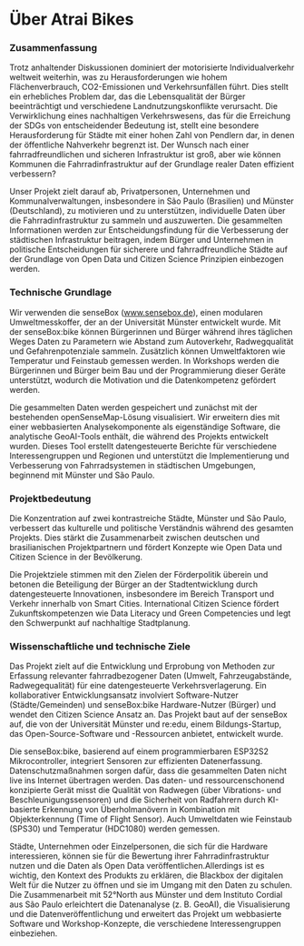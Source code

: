 # Über Atrai Bikes

### Zusammenfassung
Trotz anhaltender Diskussionen dominiert der motorisierte Individualverkehr weltweit weiterhin, was zu Herausforderungen wie hohem Flächenverbrauch, CO2-Emissionen und Verkehrsunfällen führt. Dies stellt ein erhebliches Problem dar, das die Lebensqualität der Bürger beeinträchtigt und verschiedene Landnutzungskonflikte verursacht. Die Verwirklichung eines nachhaltigen Verkehrswesens, das für die Erreichung der SDGs von entscheidender Bedeutung ist, stellt eine besondere Herausforderung für Städte mit einer hohen Zahl von Pendlern dar, in denen der öffentliche Nahverkehr begrenzt ist. Der Wunsch nach einer fahrradfreundlichen und sicheren Infrastruktur ist groß, aber wie können Kommunen die Fahrradinfrastruktur auf der Grundlage realer Daten effizient verbessern?

Unser Projekt zielt darauf ab, Privatpersonen, Unternehmen und Kommunalverwaltungen, insbesondere in São Paulo (Brasilien) und Münster (Deutschland), zu motivieren und zu unterstützen, individuelle Daten über die Fahrradinfrastruktur zu sammeln und auszuwerten. Die gesammelten Informationen werden zur Entscheidungsfindung für die Verbesserung der städtischen Infrastruktur beitragen, indem Bürger und Unternehmen in politische Entscheidungen für sicherere und fahrradfreundliche Städte auf der Grundlage von Open Data und Citizen Science Prinzipien einbezogen werden.

### Technische Grundlage
Wir verwenden die senseBox (www.sensebox.de), einen modularen Umweltmesskoffer, der an der Universität Münster entwickelt wurde. Mit der senseBox:bike können Bürgerinnen und Bürger während ihres täglichen Weges Daten zu Parametern wie Abstand zum Autoverkehr, Radwegqualität und Gefahrenpotenziale sammeln. Zusätzlich können Umweltfaktoren wie Temperatur und Feinstaub gemessen werden. In Workshops werden die Bürgerinnen und Bürger beim Bau und der Programmierung dieser Geräte unterstützt, wodurch die Motivation und die Datenkompetenz gefördert werden.

Die gesammelten Daten werden gespeichert und zunächst mit der bestehenden openSenseMap-Lösung visualisiert. Wir erweitern dies mit einer webbasierten Analysekomponente als eigenständige Software, die analytische GeoAI-Tools enthält, die während des Projekts entwickelt wurden. Dieses Tool erstellt datengesteuerte Berichte für verschiedene Interessengruppen und Regionen und unterstützt die Implementierung und Verbesserung von Fahrradsystemen in städtischen Umgebungen, beginnend mit Münster und São Paulo.

### Projektbedeutung
Die Konzentration auf zwei kontrastreiche Städte, Münster und São Paulo, verbessert das kulturelle und politische Verständnis während des gesamten Projekts. Dies stärkt die Zusammenarbeit zwischen deutschen und brasilianischen Projektpartnern und fördert Konzepte wie Open Data und Citizen Science in der Bevölkerung.

Die Projektziele stimmen mit den Zielen der Förderpolitik überein und betonen die Beteiligung der Bürger an der Stadtentwicklung durch datengesteuerte Innovationen, insbesondere im Bereich Transport und Verkehr innerhalb von Smart Cities. International Citizen Science fördert Zukunftskompetenzen wie Data Literacy und Green Competencies und legt den Schwerpunkt auf nachhaltige Stadtplanung.

### Wissenschaftliche und technische Ziele
Das Projekt zielt auf die Entwicklung und Erprobung von Methoden zur Erfassung relevanter fahrradbezogener Daten (Umwelt, Fahrzeugabstände, Radwegequalität) für eine datengesteuerte Verkehrsverlagerung. Ein kollaborativer Entwicklungsansatz involviert Software-Nutzer (Städte/Gemeinden) und senseBox:bike Hardware-Nutzer (Bürger) und wendet den Citizen Science Ansatz an. Das Projekt baut auf der senseBox auf, die von der Universität Münster und re:edu, einem Bildungs-Startup, das Open-Source-Software und -Ressourcen anbietet, entwickelt wurde.

Die senseBox:bike, basierend auf einem programmierbaren ESP32S2 Mikrocontroller, integriert Sensoren zur effizienten Datenerfassung. Datenschutzmaßnahmen sorgen dafür, dass die gesammelten Daten nicht live ins Internet übertragen werden. Das daten- und ressourcenschonend konzipierte Gerät misst die Qualität von Radwegen (über Vibrations- und Beschleunigungssensoren) und die Sicherheit von Radfahrern durch KI-basierte Erkennung von Überholmanövern in Kombination mit Objekterkennung (Time of Flight Sensor). Auch Umweltdaten wie Feinstaub (SPS30) und Temperatur (HDC1080) werden gemessen.

Städte, Unternehmen oder Einzelpersonen, die sich für die Hardware interessieren, können sie für die Bewertung ihrer Fahrradinfrastruktur nutzen und die Daten als Open Data veröffentlichen.Allerdings ist es wichtig, den Kontext des Produkts zu erklären, die Blackbox der digitalen Welt für die Nutzer zu öffnen und sie im Umgang mit den Daten zu schulen. Die Zusammenarbeit mit 52°North aus Münster und dem Instituto Cordial aus São Paulo erleichtert die Datenanalyse (z. B. GeoAI), die Visualisierung und die Datenveröffentlichung und erweitert das Projekt um webbasierte Software und Workshop-Konzepte, die verschiedene Interessengruppen einbeziehen.